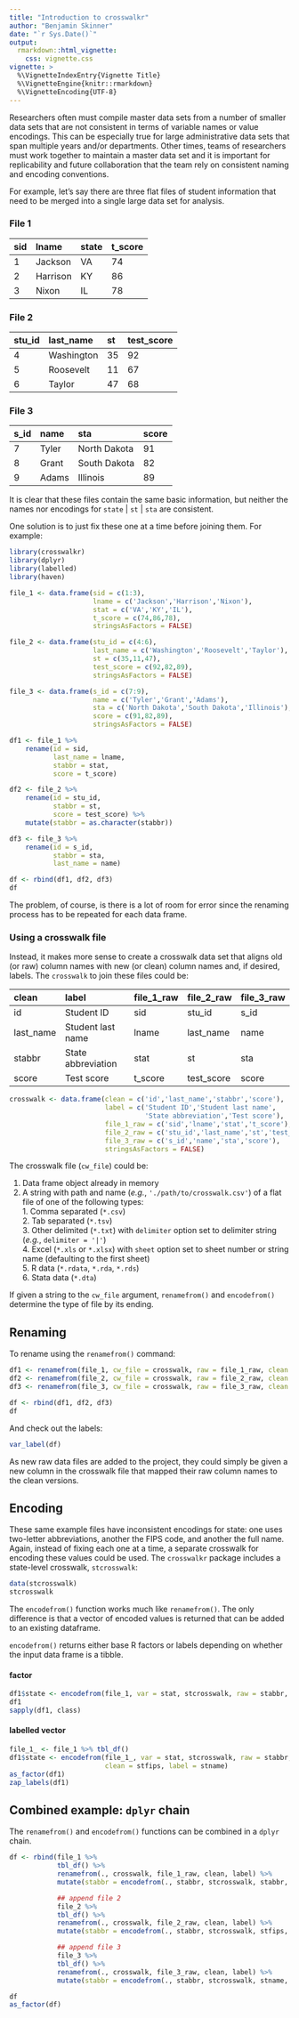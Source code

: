 ```yaml
---
title: "Introduction to crosswalkr"
author: "Benjamin Skinner"
date: "`r Sys.Date()`"
output: 
  rmarkdown::html_vignette:
    css: vignette.css
vignette: >
  %\VignetteIndexEntry{Vignette Title}
  %\VignetteEngine{knitr::rmarkdown}
  %\VignetteEncoding{UTF-8}
---
```


Researchers often must compile master data sets
from a number of smaller data sets that are not consistent in terms of
variable names or value encodings. This can be especially true for
large administrative data sets that span multiple years and/or
departments. Other times, teams of researchers must work together to
maintain a master data set and it is important for replicability and
future collaboration that the team rely on consistent naming and
encoding conventions.

For example, let's say there are three flat files of student
information that need to be merged into a single large data set for
analysis.

### File 1
|sid|lname|state|t_score|
|:--|:--|:--|:--|
|1|Jackson|VA|74|
|2|Harrison|KY|86|
|3|Nixon|IL|78|

### File 2
|stu\_id|last\_name|st|test_score|
|:--|:--|:--|:--|
|4|Washington|35|92|
|5|Roosevelt|11|67|
|6|Taylor|47|68|

### File 3
|s\_id|name|sta|score|
|:--|:--|:--|:--|
|7|Tyler|North Dakota|91|
|8|Grant|South Dakota|82|
|9|Adams|Illinois|89|

It is clear that these files contain the same basic information, but
neither the names nor encodings for `state` | `st` | `sta` are consistent.

One solution is to just fix these one at a time before joining
them. For example:

```r
library(crosswalkr)
library(dplyr)
library(labelled)
library(haven)
```
```r
file_1 <- data.frame(sid = c(1:3),
                     lname = c('Jackson','Harrison','Nixon'),
                     stat = c('VA','KY','IL'),
                     t_score = c(74,86,78),
                     stringsAsFactors = FALSE)

file_2 <- data.frame(stu_id = c(4:6),
                     last_name = c('Washington','Roosevelt','Taylor'),
                     st = c(35,11,47),
                     test_score = c(92,82,89),
                     stringsAsFactors = FALSE)

file_3 <- data.frame(s_id = c(7:9),
                     name = c('Tyler','Grant','Adams'),
                     sta = c('North Dakota','South Dakota','Illinois'),
                     score = c(91,82,89),
                     stringsAsFactors = FALSE)
```
```r
df1 <- file_1 %>%
    rename(id = sid,
           last_name = lname,
           stabbr = stat,
           score = t_score)

df2 <- file_2 %>%
    rename(id = stu_id,
           stabbr = st,
           score = test_score) %>%
    mutate(stabbr = as.character(stabbr))

df3 <- file_3 %>%
    rename(id = s_id,
           stabbr = sta,
           last_name = name)

df <- rbind(df1, df2, df3)
df

```
The problem, of course, is there is a lot of room for error since the
renaming process has to be repeated for each data frame. 

### Using a crosswalk file

Instead, it makes more sense to create a crosswalk data set that
aligns old (or raw) column names with new (or clean) column names and,
if desired, labels. The `crosswalk` to join these files could be:


|clean|label|file\_1\_raw|file\_2\_raw|file\_3\_raw|
|:--|:--|:--|:--|:--|
|id|Student ID|sid|stu\_id|s\_id|
|last\_name|Student last name|lname|last\_name|name|
|stabbr|State abbreviation|stat|st|sta|
|score|Test score|t\_score|test\_score|score|

```r
crosswalk <- data.frame(clean = c('id','last_name','stabbr','score'),
                        label = c('Student ID','Student last name',
                                  'State abbreviation','Test score'),
                        file_1_raw = c('sid','lname','stat','t_score'),
                        file_2_raw = c('stu_id','last_name','st','test_score'),
                        file_3_raw = c('s_id','name','sta','score'),
                        stringsAsFactors = FALSE)
```

The crosswalk file (`cw_file`) could be:  

1. Data frame object already in memory  
2. A string with path and name (*e.g.*, `'./path/to/crosswalk.csv'`) of a
   flat file of one of the following types:  
	   1. Comma separated (`*.csv`)  
	   2. Tab separated (`*.tsv`)  
	   3. Other delimited (`*.txt`) with `delimiter` option set to
   delimiter string (*e.g.*, `delimiter = '|'`)  
	   4. Excel (`*.xls` or `*.xlsx`) with `sheet` option set to sheet
   number or string name (defaulting to the first sheet)  
	   5. R data (`*.rdata`, `*.rda`, `*.rds`)  
	   6. Stata data (`*.dta`)  
	   
If given a string to the `cw_file` argument, `renamefrom()` and
`encodefrom()` determine the type of file by its ending.

## Renaming

To rename using the `renamefrom()` command:
```r
df1 <- renamefrom(file_1, cw_file = crosswalk, raw = file_1_raw, clean = clean, label = label)
df2 <- renamefrom(file_2, cw_file = crosswalk, raw = file_2_raw, clean = clean, label = label)
df3 <- renamefrom(file_3, cw_file = crosswalk, raw = file_3_raw, clean = clean, label = label)

df <- rbind(df1, df2, df3)
df
```

And check out the labels:
```r
var_label(df)
```

As new raw data files are added to the project, they could simply be
given a new column in the crosswalk file that mapped their raw column
names to the clean versions.

## Encoding

These same example files have inconsistent encodings for state: one
uses two-letter abbreviations, another the FIPS code, and another the
full name. Again, instead of fixing each one at a time, a separate crosswalk
for encoding these values could be used. The `crosswalkr` package
includes a state-level crosswalk, `stcrosswalk`:

```r

data(stcrosswalk)
stcrosswalk

```

The `encodefrom()` function works much like `renamefrom()`. The only
difference is that a vector of encoded values is returned that can be
added to an existing dataframe. 

`encodefrom()` returns either base R factors or labels depending on
whether the input data frame is a tibble.

#### factor

```r
df1$state <- encodefrom(file_1, var = stat, stcrosswalk, raw = stabbr, clean = stfips, label = stname)
df1
sapply(df1, class)

```
#### labelled vector
```r
file_1_ <- file_1 %>% tbl_df()
df1$state <- encodefrom(file_1_, var = stat, stcrosswalk, raw = stabbr,
                        clean = stfips, label = stname)
as_factor(df1)
zap_labels(df1)
```

## Combined example: `dplyr` chain

The `renamefrom()` and `encodefrom()` functions can be combined in a
`dplyr` chain.

```r
df <- rbind(file_1 %>%
            tbl_df() %>%
            renamefrom(., crosswalk, file_1_raw, clean, label) %>%
            mutate(stabbr = encodefrom(., stabbr, stcrosswalk, stabbr, stfips, stname)),

            ## append file 2
            file_2 %>%
            tbl_df() %>%
            renamefrom(., crosswalk, file_2_raw, clean, label) %>%
            mutate(stabbr = encodefrom(., stabbr, stcrosswalk, stfips, stfips, stname)),

            ## append file 3
            file_3 %>%
            tbl_df() %>%
            renamefrom(., crosswalk, file_3_raw, clean, label) %>%
            mutate(stabbr = encodefrom(., stabbr, stcrosswalk, stname, stfips, stname)))

df
as_factor(df)            
```

